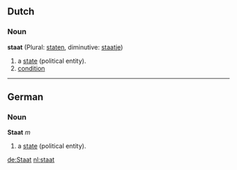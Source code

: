 ==Dutch==
===Noun===
'''staat''' (Plural: [[staten]], diminutive: [[staatje]])

# a [[state]] (political entity).
# [[condition]]

----
==German==
===Noun===
'''Staat''' ''m''

# a [[state]] (political entity).

[[de:Staat]]
[[nl:staat]]